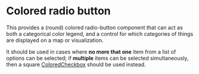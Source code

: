
<Meta title="Ui/ColoredRadioButton" />

# Colored radio button

This provides a (round) colored radio-button component that can act as both a categorical color legend, and a control for which categories of things are displayed on a map or visualization.

It should be used in cases where **no more that one** item from a list of options can be selected; if **multiple** items can be selected simultaneously, then a square [ColoredCheckbox](./?path=/docs/ui-coloredcheckbox--docs) should be used instead.
